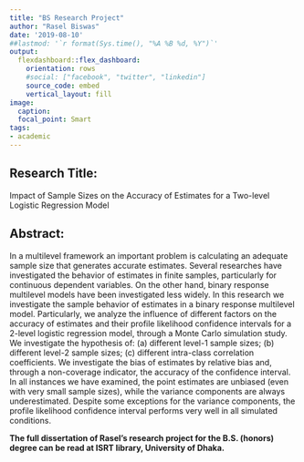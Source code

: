 ```yaml
---
title: "BS Research Project"
author: "Rasel Biswas"
date: '2019-08-10'
##lastmod: '`r format(Sys.time(), "%A %B %d, %Y")`'
output: 
  flexdashboard::flex_dashboard:
    orientation: rows
    #social: ["facebook", "twitter", "linkedin"]
    source_code: embed
    vertical_layout: fill
image:
  caption: 
  focal_point: Smart
tags:
- academic
---
```


## Research Title:
Impact of Sample Sizes on the Accuracy of Estimates for a Two-level Logistic Regression Model

## Abstract:
In a multilevel framework an important problem is calculating an adequate sample size that generates accurate estimates. Several researches have investigated the behavior of estimates in finite samples, particularly for continuous dependent variables. On the other hand, binary response multilevel models have been investigated less widely. In this research we investigate the sample behavior of estimates in a binary response multilevel model. Particularly, we analyze the influence of different factors on the accuracy of estimates and their profile likelihood confidence intervals for a 2-level logistic regression model, through a Monte Carlo simulation study. We investigate the hypothesis of: (a) different level-1 sample sizes; (b) different level-2 sample sizes; (c) different intra-class correlation coefficients. We investigate the bias of estimates by relative bias and, through a non-coverage indicator, the accuracy of the confidence interval. In all instances we have examined, the point estimates are unbiased (even with very small sample sizes), while the variance components are always underestimated. Despite some exceptions for the variance components, the profile likelihood confidence interval performs very well in all simulated conditions.


**The full dissertation of Rasel’s research project for the B.S. (honors) degree can be read at ISRT library, University of Dhaka.**
